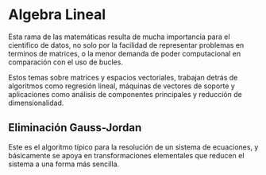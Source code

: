 # Algebra Lineal

Esta rama de las matemáticas resulta de mucha importancia para el cientifico de datos, no solo por la facilidad de representar problemas en terminos de matrices, o la menor demanda de poder computacional en comparación con el uso de bucles.

Estos temas sobre matrices y espacios vectoriales, trabajan detrás de algoritmos como regresión lineal, máquinas de vectores de soporte y aplicaciones como análisis de componentes principales y reducción de dimensionalidad.

## Eliminación Gauss-Jordan

Este es el algoritmo típico para la resolución de un sistema de ecuaciones, y básicamente se apoya en transformaciones elementales que reducen el sistema a una forma más sencilla.




